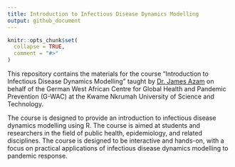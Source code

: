 ```yaml
---
title: Introduction to Infectious Disease Dynamics Modelling
output: github_document
---
```


<!-- README.md is generated from README.Rmd. Please edit that file -->

```r
knitr::opts_chunk$set(
  collapse = TRUE,
  comment = "#>"
)
```

<!-- badges: start -->

<!-- badges: end -->

This repository contains the materials for the course "Introduction to Infectious Disease Dynamics Modelling" taught by [Dr. James Azam](https://jamesmbaazam.github.io/jamesmbaazam/) on behalf of the German West African Centre for Global Health and Pandemic Prevention (G-WAC) at the Kwame Nkrumah University of Science and Technology.

The course is designed to provide an introduction to infectious disease dynamics modelling using R. The course is aimed at students and researchers in the field of public health, epidemiology, and related disciplines. The course is designed to be interactive and hands-on, with a focus on practical applications of infectious disease dynamics modelling to pandemic response.